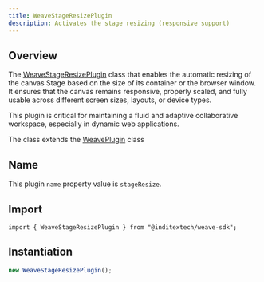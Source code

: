 ```yaml
---
title: WeaveStageResizePlugin
description: Activates the stage resizing (responsive support)
---
```



## Overview

The [WeaveStageResizePlugin](https://github.com/InditexTech/weavejs/blob/main/code/packages/sdk/src/plugins/stage-resize/stage-resize.ts)
class that enables the automatic resizing of the canvas Stage based on the size of its container
or the browser window. It ensures that the canvas remains responsive, properly scaled, and fully
usable across different screen sizes, layouts, or device types.

This plugin is critical for maintaining a fluid and adaptive collaborative workspace, especially
in dynamic web applications.

The class extends the [WeavePlugin](/docs/sdk/api-reference/plugins/plugin) class

## Name

This plugin `name` property value is `stageResize`.

## Import

```shell
import { WeaveStageResizePlugin } from "@inditextech/weave-sdk";
```

## Instantiation

```ts
new WeaveStageResizePlugin();
```
